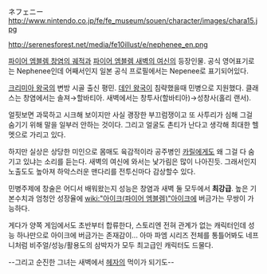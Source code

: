 ネフェニー
http://www.nintendo.co.jp/fe/fe_museum/souen/character/images/chara15.jpg

http://serenesforest.net/media/fe10illust/e/nephenee_en.png

[[파이어 엠블렘 창염의 궤적]]과 [[파이어 엠블렘 새벽의 여신]]의 등장인물. 공식 영어표기로는 Nephenee인데 어째서인지 일본 공식 프로필에서는 Nepenee로 표기되어있다.

[[크리미아 왕국]]의 변방 시골 출신 평민. [[데인 왕국]]이 침략했을때 민병으로 지원했다. 클래스는 창염에서는 솔져→할바티아. 새벽에서는 창투사(할바티아)→성창사(홀리 랜서).

얼핏보면 과묵하고 시크해 보이지만 사실 괭장한 부끄럼쟁이고 또 사투리가 심해 그걸 숨기기 위해 말을 일부러 안하는 것이다. 그리고 얼굴도 촌티가 난다고 생각해 최대한 헬멧으로 가리고 있다.

하지만 실상은 상당한 미인으로 몸매도 육감적이라 공주병인 [[카릴]]에게도 왜 그걸 다 숨기고 있냐는 소리를 듣는다. 새벽의 여신에 와서는 낯가림은 많이 나아진듯. 그래서인지 노출도도 높아져 하악스러운 맨다리를 전투신마다 감상할수 있다.

민병주제에 창술은 어디서 배워왔는지 성능은 창염과 새벽 둘 모두에서 '''최강급'''. 높은 기본수치과 엄청안 성장율에 [[wiki:"아이크(파이어 엠블렘)"아이크]]에 버금가는 무쌍이 가능하다.

게다가 양쪽 게임에서도 초반부터 합류한다, 스토리엔 전혀 관계가 없는 캐릭터인데 성능 하나만으로 아이크에 버금가는 존재감이... 아마 파엠 시리즈 전체를 통틀어봐도 네프니처럼 비주얼/성능/활용도의 삼박자가 모두 최고급인 캐릭터도 드물다.

--그리고 순진한 그녀는 새벽에서 [[헤자]]의 먹이가 되기도--
